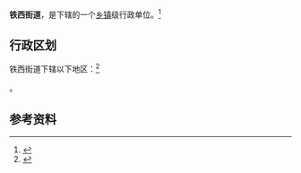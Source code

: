 {{中国乡级行政区|15/02/02/010/000}}

'''铁西街道'''，是{{PRC admin/fullname|15/02/02/010/000|3}}下辖的一个[[乡镇|乡镇]]级行政单位。<ref>{{PRC admin/ref sgc|{{PRC admin/parent|15/02/02/010/000}}}}</ref>

== 行政区划 ==

铁西街道下辖以下地区：<ref>{{PRC admin/ref sgc|15/02/02/010/000}}</ref>

{{PRC admin/children|15/02/02/010/000}}。

== 参考资料 ==

{{reflist}}

{{行政区划小作品}}
{{PRC admin/navcat|15/02/02/010/000}}